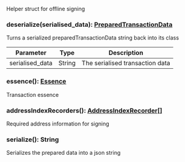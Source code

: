 Helper struct for offline signing

### deserialize(serialised_data): [PreparedTransactionData](#preparedtransactiondata)

Turns a serialized preparedTransactionData string back into its class

| Parameter       | Type |  Description |
| --------------- | -------- | -------- |
| serialised_data | String |  The serialised transaction data |

### essence(): [Essence](#essence)

Transaction essence

### addressIndexRecorders(): [AddressIndexRecorder[]](#addressindexrecorder)

Required address information for signing

### serialize(): String

Serializes the prepared data into a json string
